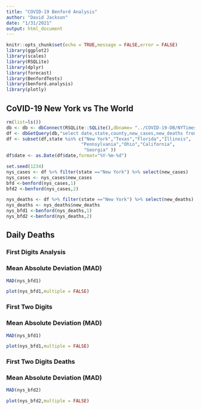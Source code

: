```yaml
---
title: "COVID-19 Benford Analysis"
author: "David Jackson"
date: "1/31/2021"
output: html_document
---
```


```r
knitr::opts_chunk$set(echo = TRUE,message = FALSE,error = FALSE)
library(ggplot2)
library(scales)
library(RSQLite)
library(dplyr)
library(forecast)
library(BenfordTests)
library(benford.analysis)
library(plotly)
```

## CoVID-19 New York vs The World

```r
rm(list=ls())
db <- db <- dbConnect(RSQLite::SQLite(),dbname= "../COVID-19-DB/NYTimes.sqlite3")
df <- dbGetQuery(db,"select date,state,county,new_cases,new_deaths from COUNTYDAILY")
df <- subset(df,state %in% c("New York","Texas","Florida","Illinois",
                            "Pennsylvania","Ohio","California",
                             "Georgia" ))
df$date <- as.Date(df$date,format="%Y-%m-%d")
```
```r

set.seed(1234)
nys_cases <- df %>% filter(state =="New York") %>% select(new_cases)
nys_cases <- nys_cases$new_cases
bfd <-benford(nys_cases,1)
bfd2 <-benford(nys_cases,2)

nys_deaths <- df %>% filter(state =="New York") %>% select(new_deaths)
nys_deaths <- nys_deaths$new_deaths
nys_bfd1 <-benford(nys_deaths,1)
nys_bfd2 <-benford(nys_deaths,2)
```

## Daily Deaths
### First Digits Analysis
### Mean Absolute Deviation (MAD)

```r
MAD(nys_bfd1)
```

```r
plot(nys_bfd1,multiple = FALSE)
```

### First Two Digits
### Mean Absolute Deviation (MAD)

```r
MAD(nys_bfd1)
```
```r
plot(nys_bfd1,multiple = FALSE)
```
### First Two Digits Deaths
### Mean Absolute Deviation (MAD)

```r
MAD(nys_bfd2)
```
```r
plot(nys_bfd2,multiple = FALSE)
```